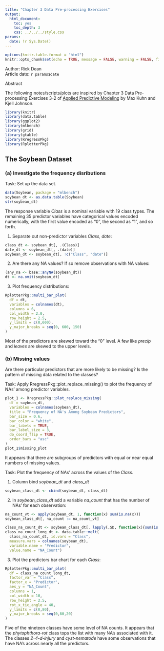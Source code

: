 ```yaml
---
title: "Chapter 3 Data Pre-processing Exercises"
output: 
  html_document:
    toc: yes
    toc_depth: 3
    css: ../../../style.css
params:
  date: !r Sys.Date()        
---
```


```r
options(knitr.table.format = "html")
knitr::opts_chunk$set(echo = TRUE, message = FALSE, warning = FALSE, fig.width = 12, fig.height = 8)
```

<div>Author: Rick Dean</div>
<div>Article date: `r params$date`</div>

<div class="abstract">
  <p class="abstract">Abstract</p>
The following notes/scripts/plots are inspired by Chapter 3 Data Pre-processing Exercises 3-2 of [Applied Predictive Modeling](http://appliedpredictivemodeling.com/) by Max Kuhn and Kjell Johnson.
</div>

```r
library(knitr)
library(data.table)
library(ggplot2)
library(mlbench)
library(grid)
library(gtable)
library(RregressPkg)
library(RplotterPkg)
```

## The Soybean Dataset

### (a) Investigate the frequency disributions
<div class="task">Task: Set up the data set. </div>

```r
data(Soybean, package = "mlbench")
soybean_dt <- as.data.table(Soybean)
str(soybean_dt)
```

The response variable *Class* is a nominal variable with 19 class types.  The remaining 35 predictor variables have categorical values encoded numerically, with the first value encoded as "0", the second as "1", and so forth.

1. Separate out non-predictor variables *Class*, *date*:
```r
class_dt <- soybean_dt[, .(Class)]
date_dt <- soybean_dt[, .(date)]
soybean_dt <- soybean_dt[, !c("Class", "date")]
```

2. Are there any NA values? If so remove observations with NA values:
```r
(any_na <- base::anyNA(soybean_dt))
dt <- na.omit(soybean_dt)
```

3. Plot frequency distributions:
```r
RplotterPkg::multi_bar_plot(
  df = dt,
  variables = colnames(dt),
  columns = 6,
  col_width = 2.0,
  row_height = 2.5,
  y_limits = c(0,600),
  y_major_breaks = seq(0, 600, 150)
)
```
Most of the predictors are skewed toward the "0" level. A few like *precip* and *leaves* are skewed to the upper levels.

### (b) Missing values

Are there particular predictors that are more likely to be missing? Is the pattern of missing data related to the classes?

<div class="task">Task: Apply RregressPkg::plot_replace_missing() to plot the frequency of NAs' among predictor variables.</div>  

```r
plot_1 <- RregressPkg::plot_replace_missing(
  df = soybean_dt,
  variables = colnames(soybean_dt),
  title = "Frequency of NA's Among Soybean Predictors",
  bar_size = 0.6,
  bar_color = "white",
  bar_labels = TRUE,
  bar_label_size = 3,
  do_coord_flip = TRUE,
  order_bars = "asc"
)
plot_1$missing_plot
```

It appears that there are subgroups of predictors with equal or near equal numbers of missing values.

<div class="task">Task: Plot the frequency of NAs' across the values of the *Class*.</div>  

1. Column bind *soybean_dt* and *class_dt*
```r
soybean_class_dt <- cbind(soybean_dt, class_dt)
```

2. In *soybean_class_dt* add a variable *na_count* that has the number of NAs' for each observation:
```r
na_count_vt <- apply(soybean_dt, 1, function(x) sum(is.na(x)))
soybean_class_dt[, na_count := na_count_vt]
```

```r
class_na_count_dt <- soybean_class_dt[, lapply(.SD, function(x){sum(is.na(x))}), by = Class]
class_na_count_long_dt <- data.table::melt(
  class_na_count_dt, id.vars = "Class", 
  measure.vars = colnames(soybean_dt),
  variable.name = "Predictor",
  value.name = "NA_Count")
```


3. Plot the predictors bar chart for each *Class*:
```r
RplotterPkg::multi_bar_plot(
  df = class_na_count_long_dt,
  factor_var = "Class",
  factor_x = "Predictor",
  aes_y = "NA_Count",
  columns = 1,
  col_width = 10,
  row_height = 2.5,
  rot_x_tic_angle = 40,
  y_limits = c(0,80),
  y_major_breaks = seq(0,80,20)
)
```

Five of the nineteen classes have some level of NA counts. It appears that the *phytophthora-rot* class tops the list with many NA's associated with it. The classes *2-4-d-injury* and *cyst-nematode* have some observations that have NA's across nearly all the predictors.
